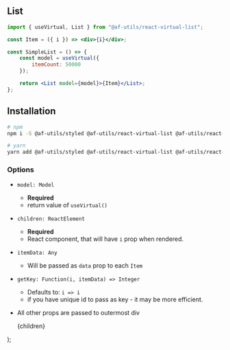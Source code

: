 
## List

```jsx
import { useVirtual, List } from "@af-utils/react-virtual-list";

const Item = ({ i }) => <div>{i}</div>;

const SimpleList = () => {
    const model = useVirtual({
        itemCount: 50000
    });

    return <List model={model}>{Item}</List>;
};
```

## Installation

```bash
# npm
npm i -S @af-utils/styled @af-utils/react-virtual-list @af-utils/react-virtual-headless prop-types use-sync-external-store

# yarn
yarn add @af-utils/styled @af-utils/react-virtual-list @af-utils/react-virtual-headless prop-types use-sync-external-store
```

### Options

-   `model: Model`
    -   **Required**
    -   return value of <Link href="/headless#use-virtual"><a>`useVirtual()`</a></Link>
-   `children: ReactElement`
    -   **Required**
    -   React component, that will have `i` prop when rendered.
-   `itemData: Any`
    -   Will be passed as `data` prop to each `Item`
-   `getKey: Function(i, itemData) => Integer`
    -   Defaults to: `i => i`
    -   if you have unique id to pass as key - it may be more efficient.
-   All other props are passed to outermost div

    <MdxWrapper>
        <CommonHead title="Docs:  List" />
        {children}
    </MdxWrapper>
);
